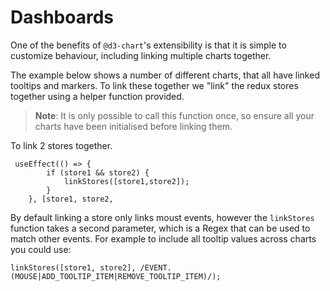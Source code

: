 
<Meta title="Dashboards" />

# Dashboards

One of the benefits of `@d3-chart`'s extensibility is that it is simple to customize behaviour, including linking multiple charts together.

The example below shows a number of different charts, that all have linked tooltips and markers. To link these together we "link" the redux stores together using a helper function provided.

> **Note**: It is only possible to call this function once, so ensure all your charts have been initialised before linking them.

To link 2 stores together.

```
 useEffect(() => {
        if (store1 && store2) {
            linkStores([store1,store2]);
        }
    }, [store1, store2,
```

By default linking a store only links moust events, however the `linkStores` function takes a second parameter, which is a Regex that can be used to match other events. For example to include all tooltip values across charts you could use:

`linkStores([store1, store2], /EVENT.(MOUSE|ADD_TOOLTIP_ITEM|REMOVE_TOOLTIP_ITEM)/);`

<Canvas>
    <Story id="dashboards--dashboard" />
</Canvas>
